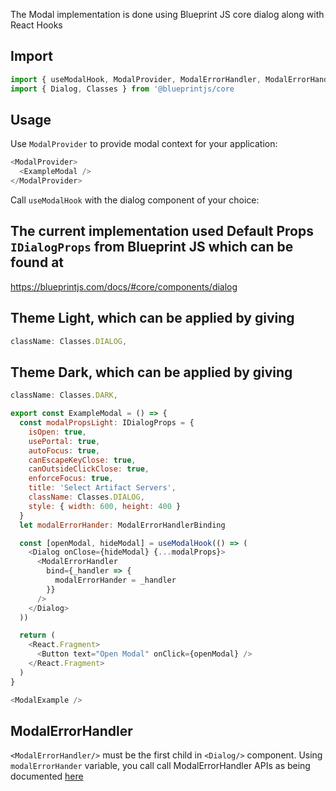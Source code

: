 
<Meta title="Components/ModalExample" />

The Modal implementation is done using Blueprint JS core dialog along with React Hooks

## Import

```js
import { useModalHook, ModalProvider, ModalErrorHandler, ModalErrorHandlerBinding } from '@harness/uicore'
import { Dialog, Classes } from '@blueprintjs/core
```

## Usage

Use `ModalProvider` to provide modal context for your application:

```js
<ModalProvider>
  <ExampleModal />
</ModalProvider>
```

Call `useModalHook` with the dialog component of your choice:

## The current implementation used Default Props `IDialogProps` from Blueprint JS which can be found at

https://blueprintjs.com/docs/#core/components/dialog

## Theme Light, which can be applied by giving

```js
className: Classes.DIALOG,
```

## Theme Dark, which can be applied by giving

```js
className: Classes.DARK,
```

```js
export const ExampleModal = () => {
  const modalPropsLight: IDialogProps = {
    isOpen: true,
    usePortal: true,
    autoFocus: true,
    canEscapeKeyClose: true,
    canOutsideClickClose: true,
    enforceFocus: true,
    title: 'Select Artifact Servers',
    className: Classes.DIALOG,
    style: { width: 600, height: 400 }
  }
  let modalErrorHander: ModalErrorHandlerBinding

  const [openModal, hideModal] = useModalHook(() => (
    <Dialog onClose={hideModal} {...modalProps}>
      <ModalErrorHandler
        bind={_handler => {
          modalErrorHander = _handler
        }}
      />
    </Dialog>
  ))

  return (
    <React.Fragment>
      <Button text="Open Modal" onClick={openModal} />
    </React.Fragment>
  )
}
```

```js
<ModalExample />
```

<ModalExample />

## ModalErrorHandler

`<ModalErrorHandler/>` must be the first child in `<Dialog/>` component. Using `modalErrorHander` variable, you call call ModalErrorHandler APIs as being documented [here](https://harness.atlassian.net/wiki/spaces/CDNG/pages/736298085/Next+Gen+APIs+specification)

